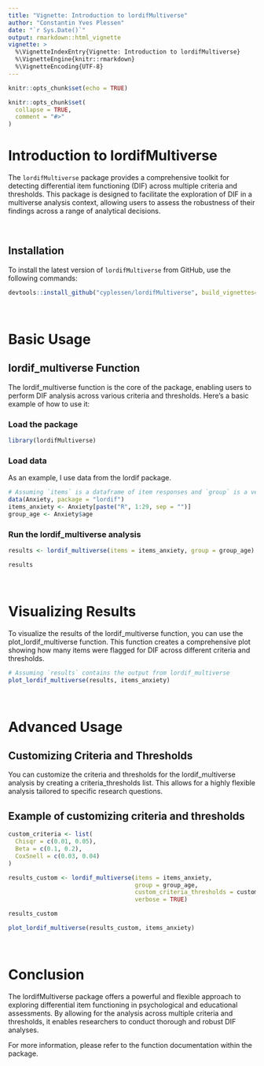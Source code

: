 ```yaml
---
title: "Vignette: Introduction to lordifMultiverse"
author: "Constantin Yves Plessen"
date: "`r Sys.Date()`"
output: rmarkdown::html_vignette
vignette: >
  %\VignetteIndexEntry{Vignette: Introduction to lordifMultiverse}
  %\VignetteEngine{knitr::rmarkdown}
  %\VignetteEncoding{UTF-8}
---
```


```r
knitr::opts_chunk$set(echo = TRUE)

knitr::opts_chunk$set(
  collapse = TRUE,
  comment = "#>"
)
```


# Introduction to lordifMultiverse

The `lordifMultiverse` package provides a comprehensive toolkit for detecting differential item functioning (DIF) across multiple criteria and thresholds. This package is designed to facilitate the exploration of DIF in a multiverse analysis context, allowing users to assess the robustness of their findings across a range of analytical decisions.

<br>

## Installation

To install the latest version of `lordifMultiverse` from GitHub, use the following commands:

```r
devtools::install_github("cyplessen/lordifMultiverse", build_vignettes=TRUE)
```

<br>

# Basic Usage

## lordif_multiverse Function

The lordif_multiverse function is the core of the package, enabling users to perform DIF analysis across various criteria and thresholds. Here's a basic example of how to use it:

### Load the package
```r
library(lordifMultiverse)
```


### Load data

As an example, I use data from the lordif package.
```r
# Assuming `items` is a dataframe of item responses and `group` is a vector defining group memberships
data(Anxiety, package = "lordif")
items_anxiety <- Anxiety[paste("R", 1:29, sep = "")]
group_age <- Anxiety$age
```

### Run the lordif_multiverse analysis
```r
results <- lordif_multiverse(items = items_anxiety, group = group_age)
```


```r
results
```

<br>

# Visualizing Results

To visualize the results of the lordif_multiverse function, you can use the plot_lordif_multiverse function. This function creates a comprehensive plot showing how many items were flagged for DIF across different criteria and thresholds.

```r
# Assuming `results` contains the output from lordif_multiverse
plot_lordif_multiverse(results, items_anxiety)
```

<br>

# Advanced Usage

## Customizing Criteria and Thresholds

You can customize the criteria and thresholds for the lordif_multiverse analysis by creating a criteria_thresholds list. This allows for a highly flexible analysis tailored to specific research questions.

## Example of customizing criteria and thresholds 

```r
custom_criteria <- list(
  Chisqr = c(0.01, 0.05),
  Beta = c(0.1, 0.2),
  CoxSnell = c(0.03, 0.04)
)

results_custom <- lordif_multiverse(items = items_anxiety, 
                                    group = group_age, 
                                    custom_criteria_thresholds = custom_criteria, 
                                    verbose = TRUE)
```


```r
results_custom

plot_lordif_multiverse(results_custom, items_anxiety)
```

<br>

# Conclusion

The lordifMultiverse package offers a powerful and flexible approach to exploring differential item functioning in psychological and educational assessments. By allowing for the analysis across multiple criteria and thresholds, it enables researchers to conduct thorough and robust DIF analyses.

For more information, please refer to the function documentation within the package.